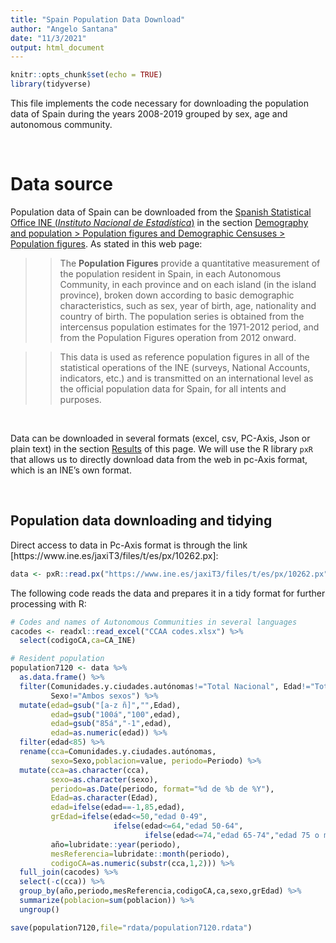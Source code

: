 ```yaml
---
title: "Spain Population Data Download"
author: "Angelo Santana"
date: "11/3/2021"
output: html_document
---
```


```r
knitr::opts_chunk$set(echo = TRUE)
library(tidyverse)
```

This file implements the code necessary for downloading the population data of Spain during the years 2008-2019 grouped by sex, age and autonomous community.

\  

# Data source

Population data of Spain can be downloaded from the [Spanish Statistical Office INE (_Instituto Nacional de Estadística_)](https://www.ine.es/en/) in the section [Demography and population > Population figures and Demographic Censuses > Population figures](https://www.ine.es/dyngs/INEbase/en/operacion.htm?c=Estadistica_C&cid=1254736176951&menu=ultiDatos&idp=1254735572981). As stated in this web page:

>> The __Population Figures__ provide a quantitative measurement of the population resident in Spain, in each Autonomous Community, in each province and on each island (in the island province), broken down according to basic demographic characteristics, such as sex, year of birth, age, nationality and country of birth. The population series is obtained from the intercensus population estimates for the 1971-2012 period, and from the Population Figures operation from 2012 onward.

>> This data is used as reference population figures in all of the statistical operations of the INE (surveys, National Accounts, indicators, etc.) and is transmitted on an international level as the official population data for Spain, for all intents and purposes.

\  

Data can be downloaded in several formats (excel, csv, PC-Axis, Json or plain text) in the section [Results](https://www.ine.es/dyngs/INEbase/en/operacion.htm?c=Estadistica_C&cid=1254736176951&menu=resultados&idp=1254735572981) of this page. We will use the R library `pxR` that allows us to directly download data from the web in pc-Axis format, which is an INE's own format. 

\  

## Population data downloading and tidying 

Direct access to data in Pc-Axis format is through the link [https://www.ine.es/jaxiT3/files/t/es/px/10262.px]:

```r
data <- pxR::read.px("https://www.ine.es/jaxiT3/files/t/es/px/10262.px")
```

The following code reads the data and prepares it in a tidy format for further processing with R:

```r
# Codes and names of Autonomous Communities in several languages
cacodes <- readxl::read_excel("CCAA codes.xlsx") %>% 
  select(codigoCA,ca=CA_INE)

# Resident population
population7120 <- data %>% 
  as.data.frame() %>% 
  filter(Comunidades.y.ciudades.autónomas!="Total Nacional", Edad!="Total",
         Sexo!="Ambos sexos") %>% 
  mutate(edad=gsub("[a-z ñ]","",Edad),
         edad=gsub("100á","100",edad),
         edad=gsub("85á","-1",edad),
         edad=as.numeric(edad)) %>% 
  filter(edad<85) %>% 
  rename(cca=Comunidades.y.ciudades.autónomas,
         sexo=Sexo,poblacion=value, periodo=Periodo) %>% 
  mutate(cca=as.character(cca),
         sexo=as.character(sexo),
         periodo=as.Date(periodo, format="%d de %b de %Y"),
         Edad=as.character(Edad),
         edad=ifelse(edad==-1,85,edad),
         grEdad=ifelse(edad<=50,"edad 0-49",
                       ifelse(edad<=64,"edad 50-64",
                              ifelse(edad<=74,"edad 65-74","edad 75 o más"))),
         año=lubridate::year(periodo),
         mesReferencia=lubridate::month(periodo),
         codigoCA=as.numeric(substr(cca,1,2))) %>% 
  full_join(cacodes) %>% 
  select(-c(cca)) %>% 
  group_by(año,periodo,mesReferencia,codigoCA,ca,sexo,grEdad) %>% 
  summarize(poblacion=sum(poblacion)) %>% 
  ungroup()

save(population7120,file="rdata/population7120.rdata")
```

